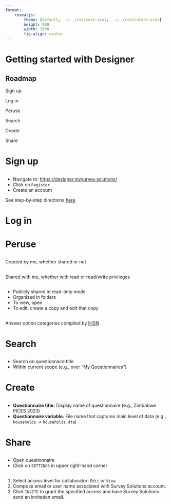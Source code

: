 ```yaml
---
format: 
    revealjs:
        theme: [default, ../../css/core.scss, ../../css/colors.scss]
        height: 900
        width: 1600
        fig-align: center
---
```


# Getting started with Designer {background-color=var(--suso)}

## Roadmap {.suso}

::: {.box .box-1}
Sign up
:::

::: {.box .box-2}
Log in
:::

::: {.box .box-3}
Peruse
:::

::: {.box .box-4}
Search
:::

::: {.box .box-5}
Create
:::


::: {.box .box-6}
Share
:::


# Sign up {background-color=var(--s1)}


## {background-image="assets/03/designer_login.png" background-size="auto"}

::: {.fragment .box .box-1}

- Navigate to: [https://designer.mysurvey.solutions/](https://designer.mysurvey.solutions/Identity/Account/Login?ReturnUrl=%2F)
- Click on `Register`
- Create an account

See step-by-step directions [here](https://docs.mysurvey.solutions/questionnaire-designer/interface/registration-and-signing-in/)

:::


# Log in {background-color=var(--s2)}

## {background-image="assets/03/designer_login.png" background-size="auto"}



# Peruse {background-color=var(--s3)}

## {background-image="assets/03/designer_index_page.png" background-size="auto"}

::: {.fragment .box .box-3}

Created by me, whether shared or not

:::

## {background-image="assets/03/shared.png" background-size="auto"}

::: {.fragment .box .box-3}

Shared with me, whether with read or read/write privileges

:::

## {background-image="assets/03/public.png" background-size="auto"}

::: {.fragment .box .box-3}

- Publicly shared in read-only mode
- Organized in folders
- To view, open
- To edit, create a copy and edit that copy

:::

## {background-image="assets/03/classifications.png" background-size="auto"}

::: {.fragment .box .box-3}

Answer option categories compiled by [IHSN](http://ihsn.org/)

:::


# Search {background-color=var(--s4)}

## {background-image="assets/03/search_field.png" background-size="auto"}

## {background-image="assets/03/search_result.png" background-size="auto"}

::: {.fragment .box .box-4}

- Search on questionnaire title
- Within current scope (e.g., over "My Questionnaires")

:::


::: {.section}
# Create {background-color=var(--s5)}
:::

## {background-image="assets/03/create_new.png" background-size="auto"}

::: {.fragment .box .box-5}

- **Questionnaire title.** Display name of questionnaire (e.g., Zimbabwe PICES 2023)
- **Questionnaire variable.** File name that captures main level of data (e.g., `households` -> `households.dta`)

:::

::: {.section}
# Share {background-color=var(--s6)}
:::

## {background-image="assets/03/questionnaire_editor.png" background-size="auto"}

::: {.fragment .box .box-6}

- Open questionnaire
- Click on `SETTINGS` in upper right-hand corner

:::

## {background-image="assets/03/share_modal.png" background-size="auto"}

## {background-image="assets/03/share_access.png" background-size="auto"}

::: {.fragment .box .box-6}

1. Select access level for collaborator: `Edit` or `View`.
2. Compose email or user name associated with Survey Solutions account.
3. Click `INVITE` to grant the specified access and have Survey Solutions send an invitation email.

:::
